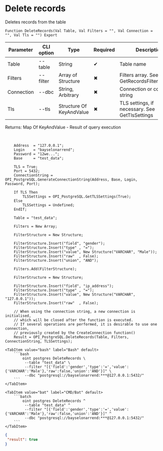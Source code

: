 ﻿---
sidebar_position: 14
description: Delete records and other functions to work with PostgreSQL in the Open Integration Package, a free open-source integration library for 1C:Enterprise 8, OneScript and CLI
keywords: [1C, 1С, 1С:Enterprise, 1С:Enterprise 8.3, API, Integration, Services, Exchange, OneScript, CLI, PostgreSQL]
---


# Delete records
 Deletes records from the table



`Function DeleteRecords(Val Table, Val Filters = "", Val Connection = "", Val Tls = "") Export`

  | Parameter | CLI option | Type | Required | Description |
  |-|-|-|-|-|
  | Table | --table | String | &#x2714; | Table name |
  | Filters | --filter | Array of Structure | &#x2716; | Filters array. See GetRecordsFilterStrucutre |
  | Connection | --dbc | String, Arbitrary | &#x2716; | Connection or connection string |
  | Tls | --tls | Structure Of KeyAndValue | &#x2716; | TLS settings, if necessary. See GetTlsSettings |

  
  Returns:  Map Of KeyAndValue - Result of query execution

<br/>




```bsl title="1C:Enterprise/OneScript code example"
    Address  = "127.0.0.1";
    Login    = "bayselonarrend";
    Password = "12we...";
    Base     = "test_data";

    TLS = True;
    Port = 5432;
    ConnectionString = OPI_PostgreSQL.GenerateConnectionString(Address, Base, Login, Password, Port);

    If TLS Then
        TLSSettings = OPI_PostgreSQL.GetTLSSettings(True);
    Else
        TLSSettings = Undefined;
    EndIf;

    Table = "test_data";

    Filters = New Array;

    FilterStructure = New Structure;

    FilterStructure.Insert("field", "gender");
    FilterStructure.Insert("type" , "=");
    FilterStructure.Insert("value", New Structure("VARCHAR", "Male"));
    FilterStructure.Insert("raw"  , False);
    FilterStructure.Insert("union", "AND");

    Filters.Add(FilterStructure);

    FilterStructure = New Structure;

    FilterStructure.Insert("field", "ip_address");
    FilterStructure.Insert("type" , "=");
    FilterStructure.Insert("value", New Structure("VARCHAR", "127.0.0.1"));
    FilterStructure.Insert("raw"  , False);

    // When using the connection string, a new connection is initialised,
    // which will be closed after the function is executed.
    // If several operations are performed, it is desirable to use one connection,
    // previously created by the CreateConnection function()
    Result = OPI_PostgreSQL.DeleteRecords(Table, Filters, ConnectionString, TLSSettings);
```
 

 <Tabs>
  
    <TabItem value="bash" label="Bash" default>
        ```bash
            oint postgres DeleteRecords \
             --table "test_data" \
             --filter "[{'field':'gender','type':'=','value':{'VARCHAR':'Male'},'raw':false,'union':'AND'}]" \
             --dbc "postgresql://bayselonarrend:***@127.0.0.1:5432/"
        ```
    </TabItem>
  
    <TabItem value="bat" label="CMD/Bat" default>
        ```batch
            oint postgres DeleteRecords ^
             --table "test_data" ^
             --filter "[{'field':'gender','type':'=','value':{'VARCHAR':'Male'},'raw':false,'union':'AND'}]" ^
             --dbc "postgresql://bayselonarrend:***@127.0.0.1:5432/"
        ```
    </TabItem>
</Tabs>


```json title="Result"
{
 "result": true
}
```
